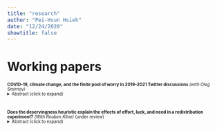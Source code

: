 ```yaml
---
title: "research"
author: "Pei-Hsun Hsieh"
date: "12/24/2020"
showtitle: false
---
```


# Working papers

<div style="font-size:0.7em">

**COVID-19, climate change, and the finite pool of worry in 2019-2021 Twitter discussions** *(with Oleg Smirnov)*
<details>
<summary>Abstract (click to expand)</summary>
<br>
Climate change mitigation has been one of the most salient issues facing the world for the past three decades. For the past two years, however, the global policy attention has been partially diverted to address the COVID-19 pandemic. Here, we explore the impact of the pandemic on the frequency and content of climate change discussions on Twitter for the past three years. Consistent with the “finite pool of worry” hypothesis, a larger number of COVID-19 cases and deaths is associated with a smaller number of “climate change” tweets – despite the growth of Twitter userbase and despite a larger number of climate change stories in traditional media in 2021. Furthermore, the pandemic numbers appear to affect the content of climate change posts, by decreasing the negative sentiment and emotions related to worry and anxiety (fear and anger) and increasing the positive sentiment as well as emotions related to depression (sadness).
</details>
<br>

**Does the deservingness heuristic explain the effects of effort, luck, and need in a redistribution experiment?** *(With Reuben Kline)* (under review)
<details>
<summary>Abstract (click to expand)</summary>
<br>
We investigate three factors considered crucial in assessing the deservingness of a recipient of income redistribution: effort, luck, and need. Individuals rely on effort cues to assess deservingness, but need and effort push deservingness in opposite directions. More effort generally results in lower need. But unlucky individuals can be needy, despite exerting effort. Based on a model of conditional altruism, we design a real-effort experiment with two conditions: one where luck is observable to the redistributor, and one where luck is unobservable. Comparative static predictions derived from the model were pre-registered as hypotheses. When luck is observable, responses to both need and effort are consistent with the predictions of the model, and we observe clearly identifiable types: those who are insensitive to effort and respond only to need, and others who respond exclusively to effort. Without information about luck, however, the effort cue was obscured and the need effect predominated.  
</details>
<br>

</div>




